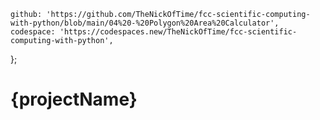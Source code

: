 	github: 'https://github.com/TheNickOfTime/fcc-scientific-computing-with-python/blob/main/04%20-%20Polygon%20Area%20Calculator',
	codespace: 'https://codespaces.new/TheNickOfTime/fcc-scientific-computing-with-python',
};

# {projectName}
